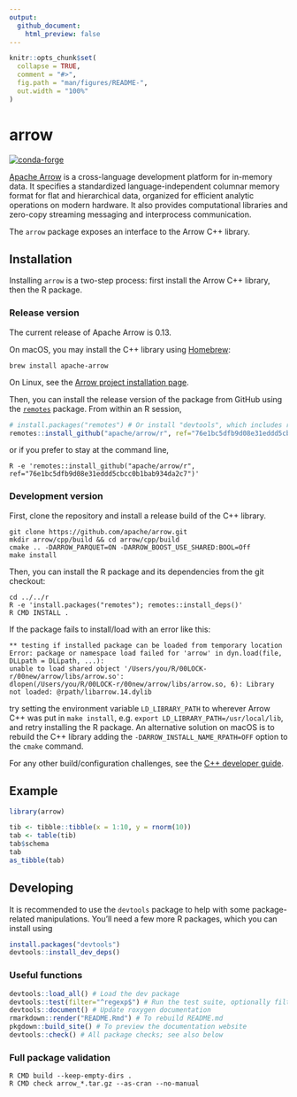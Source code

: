 ```yaml
---
output:
  github_document:
    html_preview: false
---
```


<!-- README.md is generated from README.Rmd. Please edit that file -->

```r
knitr::opts_chunk$set(
  collapse = TRUE,
  comment = "#>",
  fig.path = "man/figures/README-",
  out.width = "100%"
)
```
# arrow

[![conda-forge](https://img.shields.io/conda/vn/conda-forge/r-arrow.svg)](https://anaconda.org/conda-forge/r-arrow)

[Apache Arrow](https://arrow.apache.org/) is a cross-language development platform for in-memory data. It specifies a standardized language-independent columnar memory format for flat and hierarchical data, organized for efficient analytic operations on modern hardware. It also provides computational libraries and zero-copy streaming messaging and interprocess communication.

The `arrow` package exposes an interface to the Arrow C++ library.

## Installation

Installing `arrow` is a two-step process: first install the Arrow C++ library, then the R package.

### Release version

The current release of Apache Arrow is 0.13.

On macOS, you may install the C++ library using [Homebrew](https://brew.sh/):

```shell
brew install apache-arrow
```

On Linux, see the [Arrow project installation page](http://arrow.apache.org/install/).

Then, you can install the release version of the package from GitHub using the [`remotes`](https://remotes.r-lib.org/) package. From within an R session,

```r
# install.packages("remotes") # Or install "devtools", which includes remotes
remotes::install_github("apache/arrow/r", ref="76e1bc5dfb9d08e31eddd5cbcc0b1bab934da2c7")
```

or if you prefer to stay at the command line,

```shell
R -e 'remotes::install_github("apache/arrow/r", ref="76e1bc5dfb9d08e31eddd5cbcc0b1bab934da2c7")'
```

### Development version

First, clone the repository and install a release build of the C++ library.

```shell
git clone https://github.com/apache/arrow.git
mkdir arrow/cpp/build && cd arrow/cpp/build
cmake .. -DARROW_PARQUET=ON -DARROW_BOOST_USE_SHARED:BOOL=Off
make install
```

Then, you can install the R package and its dependencies from the git checkout:

```shell
cd ../../r
R -e 'install.packages("remotes"); remotes::install_deps()'
R CMD INSTALL .
```

If the package fails to install/load with an error like this:

```
** testing if installed package can be loaded from temporary location
Error: package or namespace load failed for 'arrow' in dyn.load(file, DLLpath = DLLpath, ...):
unable to load shared object '/Users/you/R/00LOCK-r/00new/arrow/libs/arrow.so':
dlopen(/Users/you/R/00LOCK-r/00new/arrow/libs/arrow.so, 6): Library not loaded: @rpath/libarrow.14.dylib
```

try setting the environment variable `LD_LIBRARY_PATH` to wherever Arrow C++ was put in `make install`, e.g. `export LD_LIBRARY_PATH=/usr/local/lib`, and retry installing the R package. An alternative solution on macOS is to rebuild the C++ library adding the `-DARROW_INSTALL_NAME_RPATH=OFF` option to the `cmake` command.

For any other build/configuration challenges, see the [C++ developer guide](http://arrow.apache.org/docs/developers/cpp.html#building).

## Example

```r
library(arrow)

tib <- tibble::tibble(x = 1:10, y = rnorm(10))
tab <- table(tib)
tab$schema
tab
as_tibble(tab)
```

## Developing

It is recommended to use the `devtools` package to help with some package-related manipulations. You'll need a few more R packages, which you can install using

```r
install.packages("devtools")
devtools::install_dev_deps()
```

### Useful functions

```r
devtools::load_all() # Load the dev package
devtools::test(filter="^regexp$") # Run the test suite, optionally filtering file names
devtools::document() # Update roxygen documentation
rmarkdown::render("README.Rmd") # To rebuild README.md
pkgdown::build_site() # To preview the documentation website
devtools::check() # All package checks; see also below
```

### Full package validation

```shell
R CMD build --keep-empty-dirs .
R CMD check arrow_*.tar.gz --as-cran --no-manual
```
